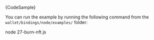 
<CodeBlock className="language-typescript">
  {CodeSample}
</CodeBlock>

You can run the example by running the following command from the `wallet/bindings/node/examples/` folder:

<CodeBlock className="language-bash">
    node 27-burn-nft.js
</CodeBlock>
